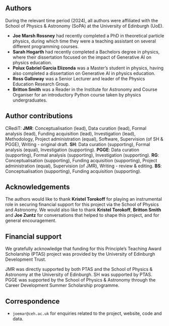 ## Authors {.appendix .unnumbered}

During the relevant time period (2024), all authors were affiliated with the School of Physics & Astronomy (SoPA) at the University of Edinburgh (UoE).

- **Joe Marsh Rossney** had recently completed a PhD in theoretical particle physics, during which time they were a teaching assistant on several different programming courses.
- **Sarah Hogarth** had recently completed a Bachelors degree in physics, where their dissertation focused on the impact of Generative AI on physics education.
- **Polux Gabriel Garcia Elizonda** was a Master's student in physics, having also completed a dissertation on Generative AI in physics education.
- **Ross Galloway** was a Senior Lecturer and leader of the Physics Education Research Group.
- **Britton Smith** was a Reader in the Institute for Astronomy and Course Organiser for an introductory Python course taken by physics undergraduates.


## Author contributions {.appendix .unnumbered}

CRediT: 
**JMR**: Conceptualisation (lead), Data curation (lead), Formal analysis (lead), Funding acquisition (lead), Investigation (lead), Methodology, Project administration (equal), Software, Supervision (of SH & PGGE), Writing - original draft. 
**SH**: Data curation (supporting), Formal analysis (equal), Investigation (supporting). 
**PGGE**: Data curation (supporting), Formal analysis (supporting), Investigation (supporting).
**RG**: Conceptualisation (supporting), Funding acquisition (supporting), Project administration (equal), Supervision (of JMR), Writing - review & editing.
**BS**: Conceptualisation (supporting), Funding acquisition (supporting). 

<!--
**JMR:** Conceived of the project; drafted the funding proposal; led and coordinated the research; supervised SH and PGGE; contributed to the literature review; conducted and analysed 13 interviews; wrote the guidance documents and transcription formatting software.
**SH:** Contributed to the literature review; conducted and analysed 8 interviews. 
**PGGE:** Contributed to the literature review; conducted and analysed 3 interviews.
**RG:** Reviewed and edited the funding proposal; supervised JMR; contributed ideas. 
**BS:** Reviewed and edited the funding proposal; contributed ideas.
-->

## Acknowledgements {.appendix .unnumbered}

The authors would like to thank **Kristel Torokoff** for playing an instrumental role in securing financial support for this project via the School of Physics and Astronomy.
We would also like to thank **Kristel Torokoff**, **Britton Smith** and **Joe Zuntz** for conversations that helped to shape this project, and for general encouragement.


## Financial support {.appendix .unnumbered}

We gratefully acknowledge that funding for this Principle's Teaching Award Scholarship (PTAS) project was provided by the University of Edinburgh Development Trust.

JMR was directly supported by both PTAS and the School of Physics & Astronomy at the University of Edinburgh.
SH was supported by PTAS.
PGGE was supported by the School of Physics & Astronomy through the Career Development Summer Scholarship programme.


## Correspondence {.appendix .unnumbered}

- `joemar@ceh.ac.uk` for enquiries related to the project, website, code and data.

<!-- Ross or Britton for enquiries related to courses at the UoE? -->
